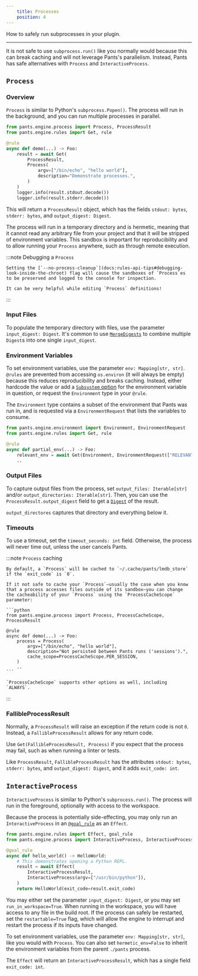 ```yaml
---
    title: Processes
    position: 4
---
```


How to safely run subprocesses in your plugin.

---

It is not safe to use `subprocess.run()` like you normally would because this can break caching and will not leverage Pants's parallelism. Instead, Pants has safe alternatives with `Process` and `InteractiveProcess`.

`Process`
---------

### Overview

`Process` is similar to Python's `subprocess.Popen()`. The process will run in the background, and you can run multiple processes in parallel.

```python
from pants.engine.process import Process, ProcessResult
from pants.engine.rules import Get, rule

@rule
async def demo(...) -> Foo:
    result = await Get(
        ProcessResult,
        Process(
            argv=["/bin/echo", "hello world"],
            description="Demonstrate processes.",
        )
    )
    logger.info(result.stdout.decode())
    logger.info(result.stderr.decode())
```

This will return a `ProcessResult` object, which has the fields `stdout: bytes`, `stderr: bytes`, and `output_digest: Digest`. 

The process will run in a temporary directory and is hermetic, meaning that it cannot read any arbitrary file from your project and that it will be stripped of environment variables. This sandbox is important for reproducibility and to allow running your `Process` anywhere, such as through remote execution.


:::note Debugging a `Process`

    Setting the [`--no-process-cleanup`](docs:rules-api-tips#debugging-look-inside-the-chroot) flag will cause the sandboxes of `Process`es to be preserved and logged to the console for inspection.
    
    It can be very helpful while editing `Process` definitions!
:::

### Input Files

To populate the temporary directory with files, use the parameter `input_digest: Digest`. It's common to use [`MergeDigests`](docs:rules-api-file-system) to combine multiple `Digest`s into one single `input_digest`.

### Environment Variables

To set environment variables, use the parameter `env: Mapping[str, str]`. `@rules` are prevented from accessing `os.environ` (it will always be empty) because this reduces reproducibility and breaks caching. Instead, either hardcode the value or add a [`Subsystem` option](doc:rules-api-subsystems) for the environment variable in question, or request the `Environment` type in your `@rule`.

The `Environment` type contains a subset of the environment that Pants was run in, and is requested via a `EnvironmentRequest` that lists the variables to consume.

```python
from pants.engine.environment import Environment, EnvironmentRequest
from pants.engine.rules import Get, rule

@rule
async def partial_env(...) -> Foo:
    relevant_env = await Get(Environment, EnvironmentRequest(["RELEVANT_VAR", "PATH"]))
    ..
```

### Output Files

To capture output files from the process, set `output_files: Iterable[str]` and/or `output_directories: Iterable[str]`. Then, you can use the `ProcessResult.output_digest` field to get a [`Digest`](docs:rules-api-file-system) of the result.

`output_directores` captures that directory and everything below it.

### Timeouts

To use a timeout, set the `timeout_seconds: int` field. Otherwise, the process will never time out, unless the user cancels Pants.


:::note `Process` caching

    By default, a `Process` will be cached to `~/.cache/pants/lmdb_store` if the `exit_code` is `0`.
    
    If it not safe to cache your `Process`—usually the case when you know that a process accesses files outside of its sandbox—you can change the cacheability of your `Process` using the `ProcessCacheScope` parameter:
    
    ```python
    from pants.engine.process import Process, ProcessCacheScope, ProcessResult
    
    @rule
    async def demo(...) -> Foo:
        process = Process(
            argv=["/bin/echo", "hello world"],
            description="Not persisted between Pants runs ('sessions').",
            cache_scope=ProcessCacheScope.PER_SESSION,
        )
        ..
    ```
    
    `ProcessCacheScope` supports other options as well, including `ALWAYS`.
:::

### FallibleProcessResult

Normally, a `ProcessResult` will raise an exception if the return code is not `0`. Instead, a `FallibleProcessResult` allows for any return code.

Use `Get(FallibleProcessResult, Process)` if you expect that the process may fail, such as when running a linter or tests.

Like `ProcessResult`, `FallibleProcessResult` has the attributes `stdout: bytes`, `stderr: bytes`, and `output_digest: Digest`, and it adds `exit_code: int`.

`InteractiveProcess`
--------------------

`InteractiveProcess` is similar to Python's `subprocess.run()`. The process will run in the foreground, optionally with access to the workspace.

Because the process is potentially side-effecting, you may only run an `InteractiveProcess` in an [`@goal_rule`](doc:rules-api-goal-rules) as an `Effect`.

```python
from pants.engine.rules import Effect, goal_rule
from pants.engine.process import InteractiveProcess, InteractiveProcessResult

@goal_rule
async def hello_world() -> HelloWorld:
    # This demonstrates opening a Python REPL.
    result = await Effect(
        InteractiveProcessResult,
        InteractiveProcess(argv=["/usr/bin/python"]),
    )
    return HelloWorld(exit_code=result.exit_code)
```

You may either set the parameter `input_digest: Digest`, or you may set `run_in_workspace=True`. When running in the workspace, you will have access to any file in the build root. If the process can safely be restarted, set the `restartable=True` flag, which will allow the engine to interrupt and restart the process if its inputs have changed.

To set environment variables, use the parameter `env: Mapping[str, str]`, like you would with `Process`. You can also set `hermetic_env=False` to inherit the environment variables from the parent `./pants` process.

The `Effect` will return an `InteractiveProcessResult`, which has a single field `exit_code: int`.